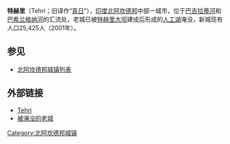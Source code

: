 {{Infobox Indian jurisdiction |
native_name = 特赫里（Tehri） | 
type = 城镇 | 
latd = 30.38  | longd = 78.48 |
state_name = 北阿坎德邦 |
district = [[特赫里加瓦尔县|特赫里加瓦尔县]] |
leader_title = |
leader_name = |
altitude = |
population_as_of = 2001 |
population_total = 25425| 
population_density = |
area_magnitude= sq. km |
area_total =  |
area_telephone =  |
postal_code = |
vehicle_code_range = |
sex_ratio = |
unlocode = |
website = |
footnotes =
}}
'''特赫里'''（Tehri；旧译作“[[真日|真日]]”），[[印度|印度]][[北阿坎德邦|北阿坎德邦]]中部一城市，位于[[恒河|巴吉拉蒂河]]和[[巴希兰格纳河|巴希兰格纳河]]的汇流处，老城已被[[特赫里大坝|特赫里大坝]]建成后形成的[[人工湖|人工湖]]淹没，新城现有人口25,425人（2001年）。

== 参见 ==
*[[北阿坎德邦城镇列表|北阿坎德邦城镇列表]]

==外部链接==
*[http://tehri.nic.in Tehri] {{Wayback|url=http://tehri.nic.in/ |date=20190818011254 }}
*[https://web.archive.org/web/20080516051044/http://www.euttaranchal.com/uttaranchal/highlight/tehri_dam_dec2005.php 被淹没的老城]

{{india-geo-stub}}

[[Category:北阿坎德邦城镇|Category:北阿坎德邦城镇]]